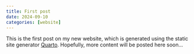 ```yaml
---
title: First post
date: 2024-09-10
categories: [website]
---
```


This is the first post on my new website, which is generated using the
static site generator [Quarto](https://quarto.org/). Hopefully, more
content will be posted here soon...
